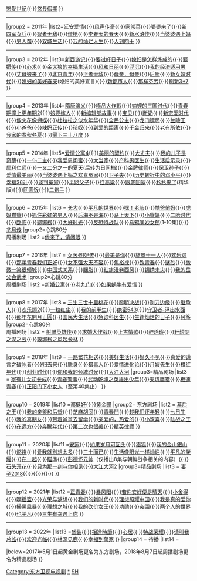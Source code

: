 {{Navbox
|titlestyle = color:white; background-color: tomato;
|name = 东方卫视电视剧
|title = [[东方卫视|<span style="color:white;">东方卫视</span>]]电视剧（2009年至今）
|state = autocollapse
|listclass = hlist
|group1 = 2009年
|list1={{Navbox subgroup
|group1= 晚间档
|list1 = [[黄真伊 (电视剧)|黄真伊]]{{·}}[[东京爱情故事]]{{·}}[[戀愛世紀]]{{·}}[[悠長假期]]
}}
<hr>
|group2 = 2011年
|list2={{Navbox subgroup
|groupstyle= text-align:left;
|group1= 日间档
|list1 = [[义海豪情]]
|group2= 黄金剧场
|list2 = [[老马家的幸福往事]]{{·}}[[延安爱情]]{{·}}[[风声传奇]]{{·}}[[家常菜]]{{·}}[[婆婆来了]]{{·}}[[新四军女兵]]{{·}}[[智者无敌]]{{·}}[[借枪]]{{·}}[[李春天的春天]]{{·}}[[水浒传 (2011年电视剧)|新水浒传]]{{·}}[[当婆婆遇上妈]]{{·}}[[男人帮 (电视剧)|男人帮]]{{·}}[[双城生活]]{{·}}[[我的燦爛人生 (2011年電視劇)|我的灿烂人生]]{{·}}[[人到四十]]
}}
<hr>
|group3 = 2012年
|list3={{Navbox subgroup
|group3= 黄金剧场
|list3 =[[悬崖 (电视剧)|悬崖]]{{·}}[[西遊记 (2011年电视剧)|新西游记]]{{·}}[[要过好日子]]{{·}}[[媳妇是怎样炼成的]]{{·}}[[後宮甄嬛傳 (電視劇)|甄嬛传]]{{·}}[[心术 (電視劇)|心术]]{{·}}[[金太狼的幸福生活]]{{·}}[[风和日丽 (电视剧)|风和日丽]]{{·}}[[浮沉 (2012年电视剧)|浮沉]]{{·}}[[我的经济适用男]]{{·}}[[丈母娘来了]]{{·}}[[北京青年 (电视剧)|北京青年]]{{·}}[[正者无敌]]{{·}}[[母亲，母亲]]{{·}}[[后厨]]{{·}}[[新女婿时代]]{{·}}[[媳妇的美好春天]](媳妇的美好宣言){{·}}[[新都市人]]{{·}}[[那样芬芳]]{{·}}[[刷新3+7]]
}}
<hr>
|group4 = 2013年
|list4={{Navbox subgroup
|group4= 梦想剧场
|list4 =[[天真遇到现实]]{{·}}[[隋唐演義 (2013年電視劇)|隋唐演义]]{{·}}[[極品大作戰]]{{·}}[[妯娌的三国时代]]{{·}}[[青春期撞上更年期2]]{{·}}[[娘要嫁人]]{{·}}[[新编辑部故事]]{{·}}[[宝贝 (电视剧)|宝贝]]{{·}}[[断奶 (电视剧)|断奶]]{{·}}[[新恋爱时代]]{{·}}[[像火花像蝴蝶]]{{·}}[[杜拉拉之似水年华]]{{·}}[[全民公主]]{{·}}[[龙门镖局]]{{·}}[[兰陵王 (电视剧)|兰陵王]]{{·}}[[小爸爸]]{{·}}[[辣妈正传]]{{·}}[[孩奴 (电视剧)|孩奴]]{{·}}[[到爱的距离]]{{·}}[[千金归来]]{{·}}[[老有所依]]{{·}}[[我家的春秋冬夏]]{{·}}[[零下三十八度]]
}}
<hr>
|group5 = 2014年
|list5={{Navbox subgroup
|group5= 梦想剧场
|list5 =[[一代枭雄]]{{·}}[[爱情公寓4]]{{·}}[[美丽的契约]]{{·}}[[大丈夫 (2014年电视剧)|大丈夫]]{{·}}[[我的儿子是奇葩]]{{·}}[[一仆二主 (电视剧)|一仆二主]]{{·}}[[我爱男闺蜜]]{{·}}[[大当家]]{{·}}[[产科男医生]]{{·}}[[生活启示录]]{{·}}[[犀利仁师]]{{·}}[[一又二分之一的夏天]](后转为日间档){{·}}[[金牌律师 (2014年电视剧)|金牌律师]]{{·}}[[保卫孙子]]{{·}}[[爱情最美丽]]{{·}}[[当婆婆遇上妈之欢喜冤家]]{{·}}[[衛子夫 (電視劇)|卫子夫]]{{·}}[[历史转折中的邓小平]]{{·}}[[幸福36计]]{{·}}[[谈判冤家]]{{·}}[[半路父子]]{{·}}[[红高粱 (电视剧)|红高粱]]{{·}}[[跟我回家]]{{·}}[[杉杉来了]](精华版){{·}}[[团圆饭 (中国电视剧)|团圆饭]]{{·}}[[二炮手]]
}}
<hr>
|group6 = 2015年
|list6 = {{Navbox subgroup
|group1 = 梦想剧场
|list1 = [[何以笙簫默 (電視劇)|何以笙箫默]]{{·}}[[长大 (电视剧)|长大]]{{·}}[[平凡的世界 (2015年电视剧)|平凡的世界]]{{·}}[[嘿！老头]]{{·}}[[酷爸俏妈]]{{·}}[[虎妈猫爸]]{{·}}[[抓住彩虹的男人]]{{·}}[[后海不是海]]{{·}}[[马上天下]]{{·}}[[小爸妈]]{{·}}[[二胎时代]]{{·}}[[卧底 (电视剧)|卧底]]{{·}}[[瑯琊榜 (電視劇)|瑯琊榜]]{{·}}[[大好时光]]{{·}}[[反恐特战队]]{{·}}[[乌鸦嘴妙女郎]](1-10集){{·}}[[芈月传]]
|group2=心跳80分<br>周播剧场
|list2 =[[他来了，请闭眼]]
}}
<hr>
|group7 = 2016年
|list7 = {{Navbox subgroup
|group1 = 梦想剧场
|list1 =[[少帅]]{{·}}[[女医·明妃传]]{{·}}[[最美是你]]{{·}}[[旋風十一人]]{{·}}[[欢乐颂 (第一季)|欢乐颂]]{{·}}[[那年青春我们正好]]{{·}}[[女不强大天不容]]{{·}}[[焦裕禄 (电视剧)|焦裕禄]]{{·}}[[致青春 (电视剧)|致青春]]{{·}}[[谜砂]]{{·}}[[微微一笑很倾城 (电视剧)|微微一笑很倾城]]{{·}}[[中国式关系]]{{·}}[[胭脂 (电视剧)|胭脂]]{{·}}[[红旗漫卷西风]]{{·}}[[锦绣未央]]{{·}}[[我的岳父会武术]]
|group2=心跳80分<br>周播剧场
|list2 =[[新婚公寓]]{{·}}[[老九门]]{{·}}[[如果蜗牛有爱情]]
}}
<hr>
|group8 = 2017年
|list8 = {{Navbox subgroup
|group1 = 梦想剧场/<br>东方剧场
|list1 =[[守护丽人]]{{·}}[[三生三世十里桃花 (电视剧)|三生三世十里桃花]]{{·}}[[黎明决战]]{{·}}[[剃刀边缘]]{{·}}[[继承人 (电视剧)|继承人]]{{·}}[[欢乐颂 (第二季)|欢乐颂2]]{{·}}[[一粒红尘]]{{·}}[[我的前半生 (电视剧)|我的前半生]]{{·}}[[绝密543]]{{·}}[[守卫者-浮出水面]]{{·}}[[那年花開月正圓]]{{·}}[[国民大生活]]{{·}}[[急诊科医生 (电视剧)|急诊科医生]]{{·}}[[生逢灿烂的日子]]{{·}}[[风筝 (电视剧)|风筝]]
|group2=心跳80分<br>周播剧场
|list2 = [[射雕英雄传 (2017年电视剧)|射雕英雄传]]{{·}}[[求婚大作战 (中国电视剧)|求婚大作战]]{{·}}[[上古情歌]]{{·}}[[醉玲珑]]{{·}}[[轩辕剑之汉之云]]{{·}}[[琅琊榜之风起长林]]
}}
<hr>
|group9 = 2018年
|list9 = {{Navbox subgroup
|groupstyle= text-align:left;
|group1= 日间档
|list1 = [[如懿傳]]
|group2 = 东方剧场
|list2 =[[恋爱先生]]{{·}}[[一路繁花相送]]{{·}}[[美好生活]]{{·}}[[好久不见 (电视剧)|好久不见]]{{·}}[[真爱的谎言之破冰者]]{{·}}[[归去来]]{{·}}[[脱身]]{{·}}[[猎毒人]]{{·}}[[爱情进化论]]{{·}}[[月嫂先生]]{{·}}[[橙红年代]]{{·}}[[创业时代]]{{·}}[[你和我的倾城时光]]{{·}}[[大江大河]]
|group3=精品剧场
|list3 = [[家有儿女初长成]]{{·}}[[青春警事]]{{·}}[[武动乾坤之英雄出少年]]{{·}}[[天坑鹰猎]]{{·}}[[极速青春]]{{·}}[[正阳门下小女人]]（至第40集止）
}}
<hr>
|group10 = 2019年
|list10 ={{Navbox subgroup
|groupstyle= text-align:left;
|group1= 日间档<br />青春剧场（周末）
|list1 =[[大浦東]]{{·}}[[都挺好]]{{·}}[[黄金瞳]]<!--{{·}}[[白髮]]-->
|group2= 东方剧场
|list2 = [[幕后之王]]{{·}}[[我的亲爹和后爸]]{{·}}[[芝麻胡同]]{{·}}[[青春鬥 (2019年電視劇)|青春鬥]]{{·}}[[趁我们还年轻]]{{·}}[[七日生]]{{·}}[[我的真朋友]]{{·}}[[带着爸爸去留学]]{{·}}[[亲爱的，热爱的]]{{·}}[[小欢喜]]{{·}}[[陆战之王]]{{·}}[[在远方]]{{·}}[[奔騰年代 (電視劇)|奔騰年代]]{{·}}[[第二次也很美]]{{·}}[[精英律师]]
}}
<hr>
|group11 = 2020年
|list11 ={{Navbox subgroup
|groupstyle= text-align:left;
|group1= 日间档<br />青春剧场<br>（周末）
|list1 = 
|group2= 东方剧场
|list2 = [[新世界 (2020年電視劇)|新世界]]{{·}}[[安家]]{{·}}[[如果岁月可回头]]{{·}}[[猎狐]]{{·}}[[我的金山銀山]]{{·}}[[燃烧 (2020年电视剧)|燃烧]]{{·}}[[爱我就别想太多]]{{·}}[[三十而已]]{{·}}[[生活像阳光一样灿烂]]{{·}}[[平凡的榮耀]]{{·}}[[在一起 (电视剧)|在一起]]{{·}}[[瞄準]]{{·}}[[彭德怀元帅]]（仅播出8集与朝鲜战争相关的内容）{{·}}[[石头开花]]{{·}}[[只为那一刻与你相见]]{{·}}[[大江大河2]]
|group3=精品剧场
|list3 = [[妻子2018]]{{·}}{{tsl|th|แหวนดอกไม้|花戒指}}{{·}}{{tsl|th|ขอโทษที่รักเธอ|對不起，我愛你 (泰國電視劇)|對不起，我愛你}}{{·}}{{tsl|th|เกมมายา|遊戲幻影}}
}}
<hr>
|group12 = 2021年
|list12 ={{Navbox subgroup
|groupstyle= text-align:left;
|group1= 日间档
|list1 = [[國家孩子]]
|group2= 东方剧场
|list2 =[[山海情]]{{·}}[[正青春]]{{·}}[[暴风眼]]{{·}}[[若你安好便是晴天]]{{·}}[[小舍得]]{{·}}[[啊摇篮 (电视剧)|啊摇篮]]{{·}}[[光榮與夢想_(電視劇)|光荣与梦想]]{{·}}[[我们的新时代]]{{·}}[[理想照耀中国]]{{·}}[[我是真的爱你]]{{·}}[[掃黑風暴]]{{·}}[[理想之城]]{{·}}[[我的砍价女王]]{{·}}[[功勋 (2021年电视剧)|功勋]]{{·}}[[突围]]{{·}}[[两个人的世界]]{{·}}[[也平凡]]{{·}}[[三生有幸遇上你]]
}}
<hr>
|group13 = 2022年
|list13 ={{Navbox subgroup
|groupstyle= text-align:left;
|group1= 日间档
|list1 =  
|group2= 东方剧场
|list2 =[[超越 (电视剧)|超越]]{{·}}[[盛装 (电视剧)|盛装]]{{·}}[[相逢時節]]{{·}}[[心居]]{{·}}[[特战荣耀]]{{·}}[[请叫我总监]]{{·}}[[欢迎光临]]{{·}}[[林深见鹿]]{{·}}[[幸福到萬家]]
}}
|group14 = 待播
|list14 ={{Navbox subgroup
|group1= 东方剧场
|list1 =[[误入浮华]]
}}

|below=2017年5月1日起黄金剧场更名为东方剧场，2018年8月7日起周播剧场更名为精品剧场
}}
[[Category:东方卫视电视剧]]<noinclude>
{{DEFAULTSORT:*}}
[[Category:东方卫视电视剧|*]]
[[Category:中國電視台電視劇模板|SH]]
</noinclude>